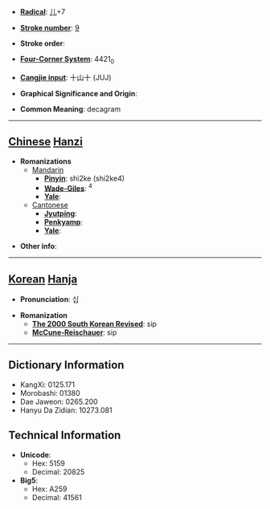 * '''[[Wiktionary:Chinese radical index| Radical]]''': [[Wiktionary:Chinese radical index 儿|儿]]+7

* '''[[Wiktionary:Chinese total strokes index|Stroke number]]''': [[Wiktionary:Chinese total strokes index 9|9]]

* '''Stroke order''': 

* '''[[Wiktionary:Chinese four corner index|Four-Corner System]]''': 4421<sub>0</sub>

* '''[[Wiktionary:Chinese Cangjie index|Cangjie input]]''': 十山十 (JUJ)

* '''Graphical Significance and Origin''': 

* '''Common Meaning''': decagram

----

== [[Chinese]] [[Hanzi]] ==

* '''Romanizations'''
** [[Mandarin]]
*** '''[[Pinyin]]''': shì2ke (shi2ke4)
*** '''[[Wade-Giles]]''': <sup>4</sup>
*** '''[[Yale]]''': 
**[[Cantonese]]
***'''[[Jyutping]]''':
***'''[[Penkyamp]]''': 
***'''[[Yale]]''': 

* '''Other info''': 

----

== [[Korean]] [[Hanja]] ==

* '''Pronunciation''': 십

* '''Romanization'''
** '''[[The 2000 South Korean Revised Romanization|The 2000 South Korean Revised]]''': sip
** '''[[McCune-Reischauer]]''': sip

----

== Dictionary Information ==

* KangXi: 0125.171
* Morobashi: 01380
* Dae Jaweon: 0265.200
* Hanyu Da Zidian: 10273.081

== Technical Information ==

* '''Unicode''':
** Hex: 5159
** Decimal: 20825
* '''Big5''':
** Hex: A259
** Decimal: 41561